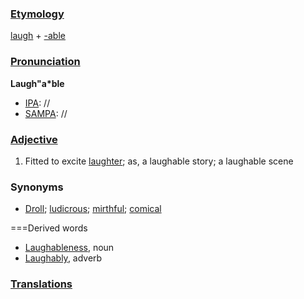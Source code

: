 ===[[Etymology]]===
[[laugh]] + [[-able]]
===[[Pronunciation]]===
'''Laugh"a*ble'''
*[[IPA]]: //
*[[SAMPA]]: //

===[[Adjective]]===
#Fitted to excite [[laughter]]; as, a laughable story; a laughable scene
===Synonyms===
*[[Droll]]; [[ludicrous]]; [[mirthful]]; [[comical]]
===Derived words
*[[Laughableness]], noun
*[[Laughably]], adverb
===[[Translations]]===